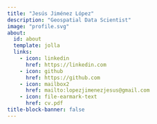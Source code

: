 ```yaml
---
title: "Jesús Jiménez López"
description: "Geospatial Data Scientist"
image: "profile.svg"
about:
  id: about
  template: jolla
  links:
    - icon: linkedin
      href: https://linkedin.com
    - icon: github
      href: https://github.com
    - icon: mailbox2
      href: mailto:lopezjimenezjesus@gmail.com
    - icon: file-earmark-text
      href: cv.pdf
title-block-banner: false
---
```


